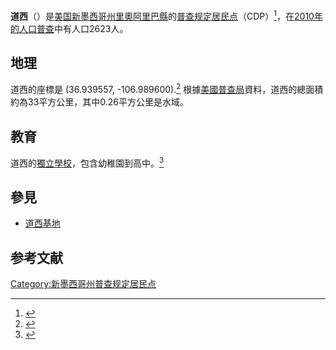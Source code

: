 '''道西'''（{{lang-en|Dulce}}）是[[美国|美国]][[新墨西哥州|新墨西哥州]][[里奧阿里巴縣|里奧阿里巴縣]]的[[普查规定居民点|普查规定居民点]]（CDP）<ref>{{Citation|title=Dictionary of Jicarilla Apache / Abáachi Mizaa Iłkeeʼ Siijai|year=2007|author1=Wilhelmina Phone|author2=Maureen Olson|author3=Matilda Martinez|publisher=University of New Mexico Press}}</ref>，在[[2010年美國人口普查|2010年的人口普查]]中有人口2623人。

{{Infobox settlement
| official_name            = 道西（Dulce）
| settlement_type          = 
| nickname                 = 
| motto                    = 
| <!-- Images -->
| image_skyline            = 
| imagesize                = 
| image_caption            = 
| image_flag               = 
| image_seal               = 
|image_map                = Rio_Arriba_County_New_Mexico_Incorporated_and_Unincorporated_areas_Dulce_Highlighted.svg
| <!-- Maps -->
| pushpin_map              = 
| pushpin_map_caption      = 
| coordinates_region       = US-NM
| coordinates_display      = inline,title
| coordinates_footnotes    = 
| <!-- Location -->
| subdivision_type         = 国家
| subdivision_name         = {{USA}}
| subdivision_type1        = [[美国行政区划|州]]
| subdivision_name1        = [[新墨西哥州|新墨西哥州]]
| subdivision_type2        = 
| subdivision_name2        = 
| <!-- Government -->
| government_footnotes     = 
| government_type          = 
| leader_title             = 
| leader_name              = 
| leader_title1            = 
| leader_name1             = 
| established_title        = 
| established_date         = 
| <!-- Area -->
| area_footnotes           = 
| area_total_sq_mi         = 
| area_land_sq_mi          =
| area_water_sq_mi         = 
| area_total_km2           = 
| area_land_km2            = 
| area_water_km2           = 
| <!-- Elevation -->
| elevation_footnotes      = 
| elevation_ft             = 
| elevation_m              = 
| <!-- Population -->
| population_as_of         = [[2010年美国人口普查|2010]]
| population_footnotes     =
| population_total         = 2623
| population_density_sq_mi = 
| population_density_km2   = 
| <!-- General information -->
|TimeZone = [[北美山區時區|北美山區時區]]：[[UTC-7|UTC-7]]/[[UTC-6|UTC-6]]
| utc_offset               = 
| timezone_DST             = 阿拉斯加夏令时间
| utc_offset_DST           = 
| postal_code_type         = 
| postal_code              = 
| area_code                = 
| area_code_type           = 
| blank_name               = 
| blank_info               = 
| blank1_name              = 
| blank1_info              =
| website                  = 
| footnotes                = 
}}

==地理==
道西的座標是{{coord|36|56|22|N|106|59|23|W|type:city}} (36.939557, -106.989600).<ref name="GR1">{{cite web|url=https://www.census.gov/geographies/reference-files/time-series/geo/gazetteer-files.html|publisher=[[United_States_Census_Bureau|United States Census Bureau]]|access-date=2011-04-23|date=2011-02-12|title=US Gazetteer files: 2010, 2000, and 1990}}</ref>
根據[[美國普查局|美國普查局]]資料，道西的總面積約為33平方公里，其中0.26平方公里是水域。
==教育==
道西的[[獨立學校|獨立學校]]，包含幼稚園到高中。<ref>{{cite web|url=http://www.dulceschools.com/DulceSchools/dulceschools.html |title=Dulce Independent School District No. 21 |access-date=2008-08-23 |year=2007 |publisher=Dulce Schools Board of Education |quote=School District No. 21 consists of an elementary school, a middle school and a high school, together educating close to 650 children from the local community. |url-status=dead |archive-url=https://web.archive.org/web/20090103120546/http://www.dulceschools.com/DulceSchools/dulceschools.html |archive-date=January 3, 2009 }}</ref>

==參見==

* [[道西基地|道西基地]]

== 参考文献 ==
{{Reflist|30em}}

[[Category:新墨西哥州普查规定居民点|Category:新墨西哥州普查规定居民点]]